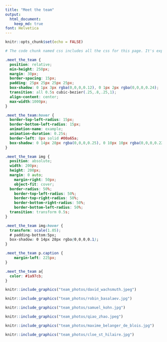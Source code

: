 ```yaml
---
title: "Meet the team"
output: 
  html_document:
    keep_md: true
font: Helvetica
---
```


```r
knitr::opts_chunk$set(echo = FALSE)

# The code chunk named css includes all the css for this page. It's exported to all the SUS app, so everything in that css chunk should be starting by '.meet_the_team', so that it's applied only in the content of this script. 'meet_the_team' is the name of the divs' class used here. Every other code chunk which is the presentation for each individual team member should be preceded by '<div class="meet_the_team">' and ended with '</div>' to indicate that every code chunk is a new div, with the 'meet_the_team' css class taken. 

```

```css

.meet_the_team {
  position: relative;
  min-height: 250px;
  margin: 30px;
  border-spacing: 15px;
  padding: 25px 25px 25px 25px;
  box-shadow: 0 1px 3px rgba(0,0,0,0.12), 0 1px 2px rgba(0,0,0,0.24);
  transition: all 0.5s cubic-bezier(.25,.8,.25,1);
  align-content: center;
  max-width:1000px;
}

.meet_the_team:hover {
  border-top-left-radius: 15px;
  border-bottom-left-radius: 15px;
  animation-name: example;
  animation-duration: 0.25s;
  border-left: 8px solid #00a65a;
  box-shadow: 0 14px 28px rgba(0,0,0,0.25), 0 10px 10px rgba(0,0,0,0.22);
}

.meet_the_team img {
  position: absolute;
  width: 200px;
  height: 200px;
  margin: 0 auto;
    margin-right: 50px;
    object-fit: cover;
  border-radius: 50%;
    border-top-left-radius: 50%;
    border-top-right-radius: 50%;
    border-bottom-right-radius: 50%;
    border-bottom-left-radius: 50%;
  transition: transform 0.5s;
}

.meet_the_team img:hover {
  transform: scale(1.05);
  # padding-bottom:5px;
  box-shadow: 0 14px 28px rgba(0,0,0,0.1);
}

.meet_the_team p.caption {
    margin-left: 225px;
}

.meet_the_team a{
  color: #1a97cb;
}


```

<div class="meet_the_team">
```r

knitr::include_graphics("team_photos/david_wachsmuth.jpeg")

```
</div>

<div class="meet_the_team">
```r

knitr::include_graphics("team_photos/robin_basalaev.jpg")

```
</div>

<div class="meet_the_team">
```r

knitr::include_graphics("team_photos/samuel_kohn.jpg")

```
</div>

<div class="meet_the_team">
```r

knitr::include_graphics("team_photos/qiao_zhao.jpeg")

```
</div>

<div class="meet_the_team">
```r

knitr::include_graphics("team_photos/maxime_belanger_de_blois.jpg")

```
</div>

<div class="meet_the_team">
```r

knitr::include_graphics("team_photos/cloe_st_hilaire.jpg")

```
</div>
